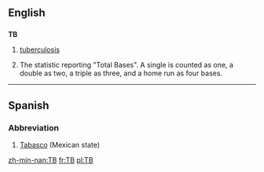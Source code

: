 ==English==
==={{initialism}}===
'''TB'''
# [[tuberculosis]]
#{{baseball}} The statistic reporting "Total Bases".  A single is counted as one, a double as two, a triple as three, and a home run as four bases.
----

==Spanish==
===Abbreviation===
#[[Tabasco]] (Mexican state)

[[zh-min-nan:TB]]
[[fr:TB]]
[[pl:TB]]